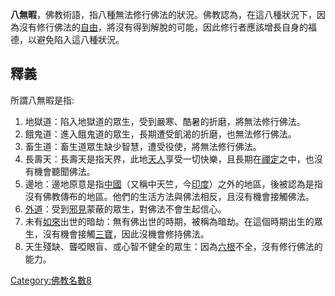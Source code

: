 {{Unreferenced|time=2021-12-17T05:35:15+00:00}}
'''八無暇'''，佛教術語，指八種無法修行佛法的狀況。佛教認為，在這八種狀況下，因為沒有修行佛法的[[自由|自由]]，將沒有得到解脫的可能，因此修行者應該增長自身的福德，以避免陷入這八種狀況。
==釋義==
所謂八無暇是指:
#地獄道：陷入地獄道的眾生，受到嚴寒、酷暑的折磨，將無法修行佛法。
#餓鬼道：進入餓鬼道的眾生，長期遭受飢渴的折磨，也無法修行佛法。
#畜生道：畜生道眾生缺少智慧，遭受役使，將無法修行佛法。
#長壽天：長壽天是指天界，此地[[天人|天人]]享受一切快樂，且長期在[[禪定|禪定]]之中，也沒有機會聽聞佛法。
#邊地：邊地原意是指[[中國_(佛教)|中國]]（又稱中天竺，今[[印度|印度]]）之外的地區，後被認為是指沒有佛教傳布的地區。他們的生活方法與佛法相反，且沒有機會接觸佛法。
#[[外道|外道]]：受到[[邪見|邪見]]蒙蔽的眾生，對佛法不會生起信心。
#未有[[如來|如來]]出世的暗劫：無有佛出世的時期，被稱為暗劫。在這個時期出生的眾生，沒有機會接觸[[三寶|三寶]]，因此沒機會修持佛法。
#天生殘缺、聾啞眼盲、或心智不健全的眾生：因為[[六根|六根]]不全，沒有修行佛法的能力。

[[Category:佛教名數8|Category:佛教名數8]]